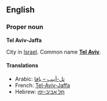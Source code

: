 ==English==

===Proper noun===
'''Tel Aviv-Jaffa'''

City in [[Israel]].  Common name '''[[Tel Aviv]]'''.

====Translations====
*Arabic: [[تل-أبيب – يافا]]
*French: [[Tel-Aviv-Jaffa]]
*Hebrew: [[תל אביב-יפו]]